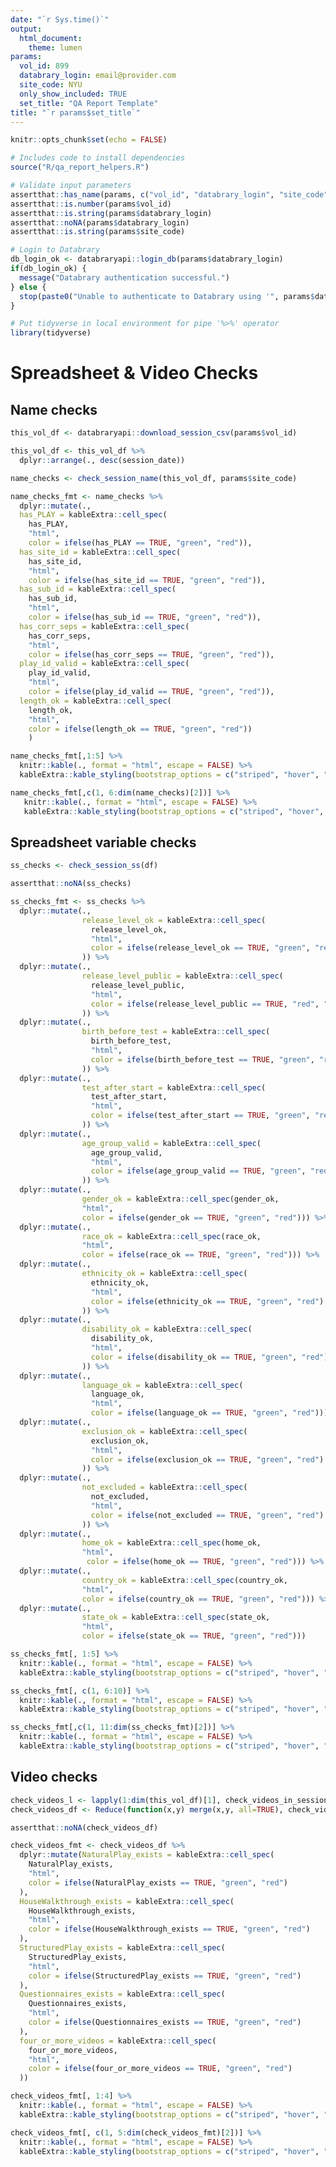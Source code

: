 ```yaml
---
date: "`r Sys.time()`"
output: 
  html_document:
    theme: lumen
params:
  vol_id: 899
  databrary_login: email@provider.com
  site_code: NYU
  only_show_included: TRUE
  set_title: "QA Report Template"
title: "`r params$set_title`" 
---
```


```r
knitr::opts_chunk$set(echo = FALSE)

# Includes code to install dependencies
source("R/qa_report_helpers.R")

# Validate input parameters
assertthat::has_name(params, c("vol_id", "databrary_login", "site_code", "only_show_included"))
assertthat::is.number(params$vol_id)
assertthat::is.string(params$databrary_login)
assertthat::noNA(params$databrary_login)
assertthat::is.string(params$site_code)

# Login to Databrary
db_login_ok <- databraryapi::login_db(params$databrary_login)
if(db_login_ok) {
  message("Databrary authentication successful.")
} else {
  stop(paste0("Unable to authenticate to Databrary using '", params$databrary_login, "'.", "\n 'databrary_login' parameter must be a valid Databrary account ID."))
}

# Put tidyverse in local environment for pipe '%>%' operator
library(tidyverse)
```

# Spreadsheet & Video Checks {.tabset .tabset-fade .tabset-pills}

## Name checks

```r
this_vol_df <- databraryapi::download_session_csv(params$vol_id)

this_vol_df <- this_vol_df %>%
  dplyr::arrange(., desc(session_date))

name_checks <- check_session_name(this_vol_df, params$site_code)
```

```r
name_checks_fmt <- name_checks %>%
  dplyr::mutate(., 
  has_PLAY = kableExtra::cell_spec(
    has_PLAY,
    "html",
    color = ifelse(has_PLAY == TRUE, "green", "red")),
  has_site_id = kableExtra::cell_spec(
    has_site_id,
    "html",
    color = ifelse(has_site_id == TRUE, "green", "red")),
  has_sub_id = kableExtra::cell_spec(
    has_sub_id,
    "html",
    color = ifelse(has_sub_id == TRUE, "green", "red")),
  has_corr_seps = kableExtra::cell_spec(
    has_corr_seps,
    "html",
    color = ifelse(has_corr_seps == TRUE, "green", "red")),
  play_id_valid = kableExtra::cell_spec(
    play_id_valid,
    "html",
    color = ifelse(play_id_valid == TRUE, "green", "red")),
  length_ok = kableExtra::cell_spec(
    length_ok,
    "html",
    color = ifelse(length_ok == TRUE, "green", "red"))
    )
```

```r
name_checks_fmt[,1:5] %>%
  knitr::kable(., format = "html", escape = FALSE) %>%
  kableExtra::kable_styling(bootstrap_options = c("striped", "hover", "condensed"))
```

```r
name_checks_fmt[,c(1, 6:dim(name_checks)[2])] %>%
   knitr::kable(., format = "html", escape = FALSE) %>%
   kableExtra::kable_styling(bootstrap_options = c("striped", "hover", "condensed"))
```

## Spreadsheet variable checks

```r
ss_checks <- check_session_ss(df)

assertthat::noNA(ss_checks)
```

```r
ss_checks_fmt <- ss_checks %>%
  dplyr::mutate(.,
                release_level_ok = kableExtra::cell_spec(
                  release_level_ok,
                  "html",
                  color = ifelse(release_level_ok == TRUE, "green", "red")
                )) %>%
  dplyr::mutate(.,
                release_level_public = kableExtra::cell_spec(
                  release_level_public,
                  "html",
                  color = ifelse(release_level_public == TRUE, "red", "green")
                )) %>%
  dplyr::mutate(.,
                birth_before_test = kableExtra::cell_spec(
                  birth_before_test,
                  "html",
                  color = ifelse(birth_before_test == TRUE, "green", "red")
                )) %>%
  dplyr::mutate(.,
                test_after_start = kableExtra::cell_spec(
                  test_after_start,
                  "html",
                  color = ifelse(test_after_start == TRUE, "green", "red")
                )) %>%
  dplyr::mutate(.,
                age_group_valid = kableExtra::cell_spec(
                  age_group_valid,
                  "html",
                  color = ifelse(age_group_valid == TRUE, "green", "red")
                )) %>%
  dplyr::mutate(.,
                gender_ok = kableExtra::cell_spec(gender_ok,
                "html",
                color = ifelse(gender_ok == TRUE, "green", "red"))) %>%
  dplyr::mutate(., 
                race_ok = kableExtra::cell_spec(race_ok,
                "html",
                color = ifelse(race_ok == TRUE, "green", "red"))) %>%
  dplyr::mutate(.,
                ethnicity_ok = kableExtra::cell_spec(
                  ethnicity_ok,
                  "html",
                  color = ifelse(ethnicity_ok == TRUE, "green", "red")
                )) %>%
  dplyr::mutate(.,
                disability_ok = kableExtra::cell_spec(
                  disability_ok,
                  "html",
                  color = ifelse(disability_ok == TRUE, "green", "red")
                )) %>%
  dplyr::mutate(.,
                language_ok = kableExtra::cell_spec(
                  language_ok,
                  "html",
                  color = ifelse(language_ok == TRUE, "green", "red"))) %>%
  dplyr::mutate(.,
                exclusion_ok = kableExtra::cell_spec(
                  exclusion_ok,
                  "html",
                  color = ifelse(exclusion_ok == TRUE, "green", "red")
                )) %>%
  dplyr::mutate(.,
                not_excluded = kableExtra::cell_spec(
                  not_excluded,
                  "html",
                  color = ifelse(not_excluded == TRUE, "green", "red")
                )) %>%
  dplyr::mutate(., 
                home_ok = kableExtra::cell_spec(home_ok,
                "html",
                 color = ifelse(home_ok == TRUE, "green", "red"))) %>%
  dplyr::mutate(., 
                country_ok = kableExtra::cell_spec(country_ok,
                "html",
                color = ifelse(country_ok == TRUE, "green", "red"))) %>%
  dplyr::mutate(., 
                state_ok = kableExtra::cell_spec(state_ok,
                "html",
                color = ifelse(state_ok == TRUE, "green", "red")))
```

```r
ss_checks_fmt[, 1:5] %>%
  knitr::kable(., format = "html", escape = FALSE) %>%
  kableExtra::kable_styling(bootstrap_options = c("striped", "hover", "condensed"))
```

```r
ss_checks_fmt[, c(1, 6:10)] %>%
  knitr::kable(., format = "html", escape = FALSE) %>%
  kableExtra::kable_styling(bootstrap_options = c("striped", "hover", "condensed"))
```

```r
ss_checks_fmt[,c(1, 11:dim(ss_checks_fmt)[2])] %>%
  knitr::kable(., format = "html", escape = FALSE) %>%
  kableExtra::kable_styling(bootstrap_options = c("striped", "hover", "condensed"))
```

## Video checks

```r
check_videos_l <- lapply(1:dim(this_vol_df)[1], check_videos_in_session, this_vol_df, params$vol_id)
check_videos_df <- Reduce(function(x,y) merge(x,y, all=TRUE), check_videos_l)

assertthat::noNA(check_videos_df)
```

```r
check_videos_fmt <- check_videos_df %>%
  dplyr::mutate(NaturalPlay_exists = kableExtra::cell_spec(
    NaturalPlay_exists,
    "html",
    color = ifelse(NaturalPlay_exists == TRUE, "green", "red")
  ),
  HouseWalkthrough_exists = kableExtra::cell_spec(
    HouseWalkthrough_exists,
    "html",
    color = ifelse(HouseWalkthrough_exists == TRUE, "green", "red")
  ),
  StructuredPlay_exists = kableExtra::cell_spec(
    StructuredPlay_exists,
    "html",
    color = ifelse(StructuredPlay_exists == TRUE, "green", "red")
  ),
  Questionnaires_exists = kableExtra::cell_spec(
    Questionnaires_exists,
    "html",
    color = ifelse(Questionnaires_exists == TRUE, "green", "red")
  ),
  four_or_more_videos = kableExtra::cell_spec(
    four_or_more_videos,
    "html",
    color = ifelse(four_or_more_videos == TRUE, "green", "red")
  ))
```

```r
check_videos_fmt[, 1:4] %>%
  knitr::kable(., format = "html", escape = FALSE) %>%
  kableExtra::kable_styling(bootstrap_options = c("striped", "hover", "condensed"))
```

```r
check_videos_fmt[, c(1, 5:dim(check_videos_fmt)[2])] %>%
  knitr::kable(., format = "html", escape = FALSE) %>%
  kableExtra::kable_styling(bootstrap_options = c("striped", "hover", "condensed"))
```
